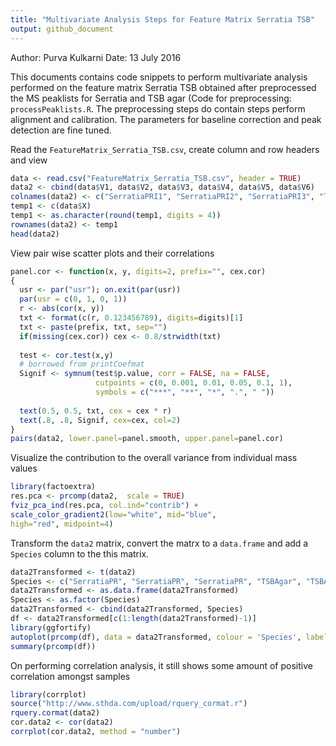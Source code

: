 ```yaml
---
title: "Multivariate Analysis Steps for Feature Matrix Serratia TSB"
output: github_document
---
```


Author: Purva Kulkarni
Date: 13 July 2016

This documents contains code snippets to perform multivariate analysis performed on the feature matrix Serratia TSB obtained after preprocessed the MS peaklists for Serratia and TSB agar (Code for preprocessing: `processPeaklists.R`. The preprocessing steps do contain steps perform alignment and calibration. The parameters for baseline correction and peak detection are fine tuned. 

Read the `FeatureMatrix_Serratia_TSB.csv`, create column and row headers and view

```r
data <- read.csv("FeatureMatrix_Serratia_TSB.csv", header = TRUE)
data2 <- cbind(data$V1, data$V2, data$V3, data$V4, data$V5, data$V6)
colnames(data2) <- c("SerratiaPRI1", "SerratiaPRI2", "SerratiaPRI3", "TSBagar1", "TSBagar2", "TSBagar3")
temp1 <- c(data$X)
temp1 <- as.character(round(temp1, digits = 4))
rownames(data2) <- temp1
head(data2)
```

View pair wise scatter plots and their correlations

```r
panel.cor <- function(x, y, digits=2, prefix="", cex.cor) 
{
  usr <- par("usr"); on.exit(par(usr)) 
  par(usr = c(0, 1, 0, 1)) 
  r <- abs(cor(x, y)) 
  txt <- format(c(r, 0.123456789), digits=digits)[1] 
  txt <- paste(prefix, txt, sep="") 
  if(missing(cex.cor)) cex <- 0.8/strwidth(txt) 
  
  test <- cor.test(x,y) 
  # borrowed from printCoefmat
  Signif <- symnum(test$p.value, corr = FALSE, na = FALSE, 
                   cutpoints = c(0, 0.001, 0.01, 0.05, 0.1, 1),
                   symbols = c("***", "**", "*", ".", " ")) 
  
  text(0.5, 0.5, txt, cex = cex * r) 
  text(.8, .8, Signif, cex=cex, col=2) 
}
pairs(data2, lower.panel=panel.smooth, upper.panel=panel.cor)
```

Visualize the contribution to the overall variance from individual mass values

```r
library(factoextra)
res.pca <- prcomp(data2,  scale = TRUE)
fviz_pca_ind(res.pca, col.ind="contrib") +
scale_color_gradient2(low="white", mid="blue",
high="red", midpoint=4)
```

Transform the `data2` matrix, convert the matrx to a `data.frame` and add a `Species` column to the this matrix. 

```r
data2Transformed <- t(data2)
Species <- c("SerratiaPR", "SerratiaPR", "SerratiaPR", "TSBAgar", "TSBAgar", "TSBAgar")
data2Transformed <- as.data.frame(data2Transformed)
Species <- as.factor(Species)
data2Transformed <- cbind(data2Transformed, Species)
df <- data2Transformed[c(1:length(data2Transformed)-1)]
library(ggfortify)
autoplot(prcomp(df), data = data2Transformed, colour = 'Species', label  =TRUE, label.size = 3, loadings = TRUE, loadings.colour = 'dark gray', loadings.label = TRUE, loadings.label.size = 3, loadings.label.colour = 'Navyblue')
summary(prcomp(df))
```

On performing correlation analysis, it still shows some amount of positive correlation amongst samples

```r
library(corrplot)
source("http://www.sthda.com/upload/rquery_cormat.r")
rquery.cormat(data2)
cor.data2 <- cor(data2)
corrplot(cor.data2, method = "number")
```


